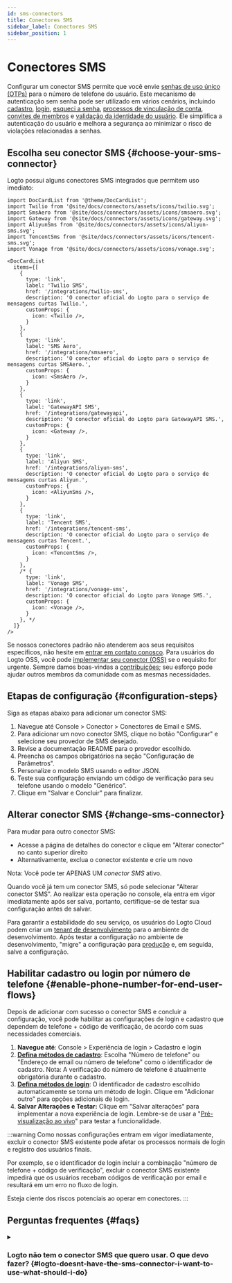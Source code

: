 ```yaml
---
id: sms-connectors
title: Conectores SMS
sidebar_label: Conectores SMS
sidebar_position: 1
---
```


# Conectores SMS

Configurar um conector SMS permite que você envie [senhas de uso único (OTPs)](https://auth.wiki/otp) para o número de telefone do usuário. Este mecanismo de autenticação sem senha pode ser utilizado em vários cenários, incluindo [cadastro](/end-user-flows/sign-up-and-sign-in/sign-up), [login](/end-user-flows/sign-up-and-sign-in/sign-in), [esqueci a senha](/end-user-flows/sign-up-and-sign-in/reset-password), [processos de vinculação de conta](/end-user-flows/sign-up-and-sign-in/social-sign-in#account-linking), [convites de membros](/end-user-flows/organization-experience/invite-organization-members) e [validação da identidade do usuário](/end-user-flows/security-verification). Ele simplifica a autenticação do usuário e melhora a segurança ao minimizar o risco de violações relacionadas a senhas.

## Escolha seu conector SMS \{#choose-your-sms-connector}

Logto possui alguns conectores SMS integrados que permitem uso imediato:

```mdx-code-block
import DocCardList from '@theme/DocCardList';
import Twilio from '@site/docs/connectors/assets/icons/twilio.svg';
import SmsAero from '@site/docs/connectors/assets/icons/smsaero.svg';
import Gateway from '@site/docs/connectors/assets/icons/gateway.svg';
import AliyunSms from '@site/docs/connectors/assets/icons/aliyun-sms.svg';
import TencentSms from '@site/docs/connectors/assets/icons/tencent-sms.svg';
import Vonage from '@site/docs/connectors/assets/icons/vonage.svg';

<DocCardList
  items={[
    {
      type: 'link',
      label: 'Twilio SMS',
      href: '/integrations/twilio-sms',
      description: 'O conector oficial do Logto para o serviço de mensagens curtas Twilio.',
      customProps: {
        icon: <Twilio />,
      }
    },
    {
      type: 'link',
      label: 'SMS Aero',
      href: '/integrations/smsaero',
      description: 'O conector oficial do Logto para o serviço de mensagens curtas SMSAero.',
      customProps: {
        icon: <SmsAero />,
      }
    },
    {
      type: 'link',
      label: 'GatewayAPI SMS',
      href: '/integrations/gatewayapi',
      description: 'O conector oficial do Logto para GatewayAPI SMS.',
      customProps: {
        icon: <Gateway />,
      }
    },
    {
      type: 'link',
      label: 'Aliyun SMS',
      href: '/integrations/aliyun-sms',
      description: 'O conector oficial do Logto para o serviço de mensagens curtas Aliyun.',
      customProps: {
        icon: <AliyunSms />,
      }
    },
    {
      type: 'link',
      label: 'Tencent SMS',
      href: '/integrations/tencent-sms',
      description: 'O conector oficial do Logto para o serviço de mensagens curtas Tencent.',
      customProps: {
        icon: <TencentSms />,
      }
    },
    /* {
      type: 'link',
      label: 'Vonage SMS',
      href: '/integrations/vonage-sms',
      description: 'O conector oficial do Logto para Vonage SMS.',
      customProps: {
        icon: <Vonage />,
      }
    }, */
  ]}
/>
```

Se nossos conectores padrão não atenderem aos seus requisitos específicos, não hesite em [entrar em contato conosco](https://logto.productlane.com/roadmap). Para usuários do Logto OSS, você pode [implementar seu conector (OSS)](/logto-oss/develop-your-connector/implement-connectors#build-a-passwordless-connector) se o requisito for urgente. Sempre damos boas-vindas a [contribuições](/logto-oss/contribution); seu esforço pode ajudar outros membros da comunidade com as mesmas necessidades.

## Etapas de configuração \{#configuration-steps}

Siga as etapas abaixo para adicionar um conector SMS:

1. Navegue até <CloudLink to="/connectors/passwordless">Console > Conector > Conectores de Email e SMS</CloudLink>.
2. Para adicionar um novo conector SMS, clique no botão "Configurar" e selecione seu provedor de SMS desejado.
3. Revise a documentação README para o provedor escolhido.
4. Preencha os campos obrigatórios na seção "Configuração de Parâmetros".
5. Personalize o modelo SMS usando o editor JSON.
6. Teste sua configuração enviando um código de verificação para seu telefone usando o modelo "Genérico".
7. Clique em "Salvar e Concluir" para finalizar.

## Alterar conector SMS \{#change-sms-connector}

Para mudar para outro conector SMS:

- Acesse a página de detalhes do conector e clique em "Alterar conector" no canto superior direito
- Alternativamente, exclua o conector existente e crie um novo

Nota: Você pode ter APENAS UM _conector SMS_ ativo.

Quando você já tem um conector SMS, só pode selecionar "Alterar conector SMS". Ao realizar esta operação no console, ela entra em vigor imediatamente após ser salva, portanto, certifique-se de testar sua configuração antes de salvar.

Para garantir a estabilidade do seu serviço, os usuários do Logto Cloud podem criar um [tenant de desenvolvimento](/logto-cloud/tenant-settings#development) para o ambiente de desenvolvimento. Após testar a configuração no ambiente de desenvolvimento, "migre" a configuração para [produção](/logto-cloud/tenant-settings#production) e, em seguida, salve a configuração.

## Habilitar cadastro ou login por número de telefone \{#enable-phone-number-for-end-user-flows}

Depois de adicionar com sucesso o conector SMS e concluir a configuração, você pode habilitar as configurações de login e cadastro que dependem de telefone + código de verificação, de acordo com suas necessidades comerciais.

1. **Navegue até**: <CloudLink to="/sign-in-experience/sign-up-and-sign-in">Console > Experiência de login > Cadastro e login</CloudLink>
2. [**Defina métodos de cadastro**](/end-user-flows/sign-up-and-sign-in/sign-up): Escolha "Número de telefone" ou "Endereço de email ou número de telefone" como o identificador de cadastro. Nota: A verificação do número de telefone é atualmente obrigatória durante o cadastro.
3. [**Defina métodos de login**](/end-user-flows/sign-up-and-sign-in/sign-in): O identificador de cadastro escolhido automaticamente se torna um método de login. Clique em "Adicionar outro" para opções adicionais de login.
4. **Salvar Alterações e Testar:** Clique em "Salvar alterações" para implementar a nova experiência de login. Lembre-se de usar a "[Pré-visualização ao vivo](/customization/live-preview)" para testar a funcionalidade.

:::warning
Como nossas configurações entram em vigor imediatamente, excluir o conector SMS existente pode afetar os processos normais de login e registro dos usuários finais.

Por exemplo, se o identificador de login incluir a combinação "número de telefone + código de verificação", excluir o conector SMS existente impedirá que os usuários recebam códigos de verificação por email e resultará em um erro no fluxo de login.

Esteja ciente dos riscos potenciais ao operar em conectores.
:::

## Perguntas frequentes \{#faqs}

<details>
<summary>

### Logto não tem o conector SMS que quero usar. O que devo fazer? \{#logto-doesnt-have-the-sms-connector-i-want-to-use-what-should-i-do}

</summary>

Ainda estamos trabalhando em mais conectores. Se você precisar de mais opções, basta nos informar suas necessidades no Discord e registrar uma Solicitação de Recurso no [GitHub](https://github.com/logto-io/logto/issues). Se precisar de mais assistência, você também pode [entrar em contato conosco por email](mailto:contact@logto.io).

Para usuários do Logto open-source, fornecemos um método de criação de conectores fácil de estender, permitindo que você [personalize seu próprio conector](/logto-oss/develop-your-connector) com base em seus cenários específicos. Você é sempre bem-vindo para enviar um pull request para o Logto, para que outros na comunidade também possam se beneficiar do seu trabalho.

</details>
